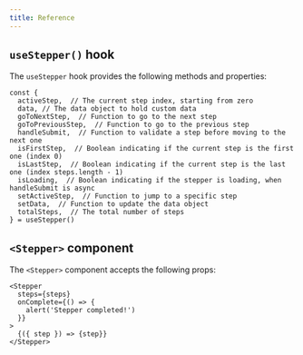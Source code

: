 ```yaml
---
title: Reference
---
```


## `useStepper()` hook

The `useStepper` hook provides the following methods and properties:

```tsx
const {
  activeStep,  // The current step index, starting from zero
  data, // The data object to hold custom data
  goToNextStep,  // Function to go to the next step
  goToPreviousStep,  // Function to go to the previous step
  handleSubmit,  // Function to validate a step before moving to the next one
  isFirstStep,  // Boolean indicating if the current step is the first one (index 0)
  isLastStep,  // Boolean indicating if the current step is the last one (index steps.length - 1)
  isLoading,  // Boolean indicating if the stepper is loading, when handleSubmit is async
  setActiveStep,  // Function to jump to a specific step
  setData,  // Function to update the data object
  totalSteps,  // The total number of steps
} = useStepper()
```

## `<Stepper>` component

The `<Stepper>` component accepts the following props:

```tsx
<Stepper
  steps={steps}
  onComplete={() => {
    alert('Stepper completed!')
  }}
>
  {({ step }) => {step}}
</Stepper>
```
